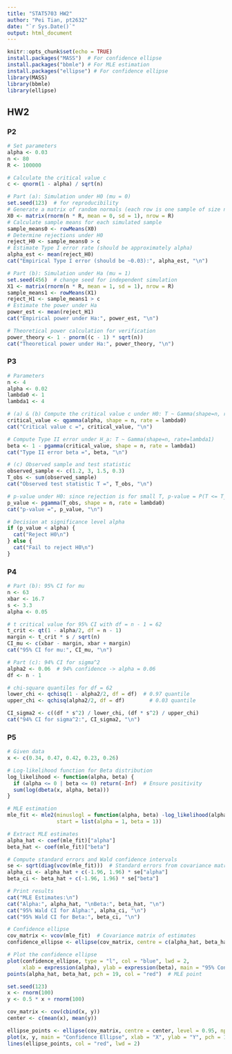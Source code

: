 ```yaml
---
title: "STAT5703 HW2"
author: "Pei Tian, pt2632"
date: "`r Sys.Date()`"
output: html_document
---
```


```r
knitr::opts_chunk$set(echo = TRUE)
install.packages("MASS")  # For confidence ellipse
install.packages("bbmle") # For MLE estimation
install.packages("ellipse") # For confidence ellipse
library(MASS)
library(bbmle)
library(ellipse)
```


## HW2

### P2
```r
# Set parameters
alpha <- 0.03
n <- 80
R <- 100000

# Calculate the critical value c
c <- qnorm(1 - alpha) / sqrt(n)

# Part (a): Simulation under H0 (mu = 0)
set.seed(123)  # for reproducibility
# Generate a matrix of random normals (each row is one sample of size n)
X0 <- matrix(rnorm(n * R, mean = 0, sd = 1), nrow = R)
# Calculate sample means for each simulated sample
sample_means0 <- rowMeans(X0)
# Determine rejections under H0
reject_H0 <- sample_means0 > c
# Estimate Type I error rate (should be approximately alpha)
alpha_est <- mean(reject_H0)
cat("Empirical Type I error (should be ~0.03):", alpha_est, "\n")

# Part (b): Simulation under Ha (mu = 1)
set.seed(456)  # change seed for independent simulation
X1 <- matrix(rnorm(n * R, mean = 1, sd = 1), nrow = R)
sample_means1 <- rowMeans(X1)
reject_H1 <- sample_means1 > c
# Estimate the power under Ha
power_est <- mean(reject_H1)
cat("Empirical power under Ha:", power_est, "\n")

# Theoretical power calculation for verification
power_theory <- 1 - pnorm((c - 1) * sqrt(n))
cat("Theoretical power under Ha:", power_theory, "\n")
```

### P3
```r
# Parameters
n <- 4
alpha <- 0.02
lambda0 <- 1
lambda1 <- 4

# (a) & (b) Compute the critical value c under H0: T ~ Gamma(shape=n, rate=lambda0)
critical_value <- qgamma(alpha, shape = n, rate = lambda0)
cat("Critical value c =", critical_value, "\n")

# Compute Type II error under H_a: T ~ Gamma(shape=n, rate=lambda1)
beta <- 1 - pgamma(critical_value, shape = n, rate = lambda1)
cat("Type II error beta =", beta, "\n")

# (c) Observed sample and test statistic
observed_sample <- c(1.2, 3, 1.5, 0.3)
T_obs <- sum(observed_sample)
cat("Observed test statistic T =", T_obs, "\n")

# p-value under H0: since rejection is for small T, p-value = P(T <= T_obs)
p_value <- pgamma(T_obs, shape = n, rate = lambda0)
cat("p-value =", p_value, "\n")

# Decision at significance level alpha
if (p_value < alpha) {
  cat("Reject H0\n")
} else {
  cat("Fail to reject H0\n")
}

```

### P4
```r
# Part (b): 95% CI for mu
n <- 63
xbar <- 16.7
s <- 3.3
alpha <- 0.05

# t critical value for 95% CI with df = n - 1 = 62
t_crit <- qt(1 - alpha/2, df = n - 1)
margin <- t_crit * s / sqrt(n)
CI_mu <- c(xbar - margin, xbar + margin)
cat("95% CI for mu:", CI_mu, "\n")

# Part (c): 94% CI for sigma^2
alpha2 <- 0.06  # 94% confidence -> alpha = 0.06
df <- n - 1

# chi-square quantiles for df = 62
lower_chi <- qchisq(1 - alpha2/2, df = df)  # 0.97 quantile
upper_chi <- qchisq(alpha2/2, df = df)        # 0.03 quantile

CI_sigma2 <- c((df * s^2) / lower_chi, (df * s^2) / upper_chi)
cat("94% CI for sigma^2:", CI_sigma2, "\n")
```

### P5
```r
# Given data
x <- c(0.34, 0.47, 0.42, 0.23, 0.26)

# Log-likelihood function for Beta distribution
log_likelihood <- function(alpha, beta) {
  if (alpha <= 0 | beta <= 0) return(-Inf)  # Ensure positivity
  sum(log(dbeta(x, alpha, beta)))
}

# MLE estimation
mle_fit <- mle2(minuslogl = function(alpha, beta) -log_likelihood(alpha, beta),
                start = list(alpha = 1, beta = 1))

# Extract MLE estimates
alpha_hat <- coef(mle_fit)["alpha"]
beta_hat <- coef(mle_fit)["beta"]

# Compute standard errors and Wald confidence intervals
se <- sqrt(diag(vcov(mle_fit)))  # Standard errors from covariance matrix
alpha_ci <- alpha_hat + c(-1.96, 1.96) * se["alpha"]
beta_ci <- beta_hat + c(-1.96, 1.96) * se["beta"]

# Print results
cat("MLE Estimates:\n")
cat("Alpha:", alpha_hat, "\nBeta:", beta_hat, "\n")
cat("95% Wald CI for Alpha:", alpha_ci, "\n")
cat("95% Wald CI for Beta:", beta_ci, "\n")

# Confidence ellipse
cov_matrix <- vcov(mle_fit)  # Covariance matrix of estimates
confidence_ellipse <- ellipse(cov_matrix, centre = c(alpha_hat, beta_hat), level = 0.95)

# Plot the confidence ellipse
plot(confidence_ellipse, type = "l", col = "blue", lwd = 2,
     xlab = expression(alpha), ylab = expression(beta), main = "95% Confidence Ellipse")
points(alpha_hat, beta_hat, pch = 19, col = "red")  # MLE point

```

```r

set.seed(123)
x <- rnorm(100)
y <- 0.5 * x + rnorm(100)

cov_matrix <- cov(cbind(x, y))
center <- c(mean(x), mean(y))

ellipse_points <- ellipse(cov_matrix, centre = center, level = 0.95, npoints = 100)
plot(x, y, main = "Confidence Ellipse", xlab = "X", ylab = "Y", pch = 16, col = "blue")
lines(ellipse_points, col = "red", lwd = 2)


```